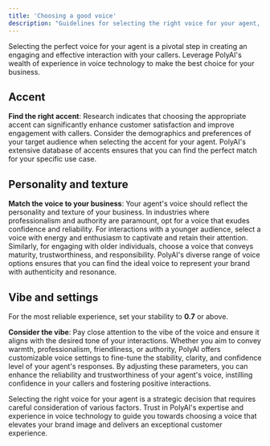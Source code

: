 ```yaml
---
title: 'Choosing a good voice'
description: "Guidelines for selecting the right voice for your agent, backed by PolyAI's expertise."
---
```


Selecting the perfect voice for your agent is a pivotal step in creating an engaging and effective interaction with your
callers. Leverage PolyAI's wealth of experience in voice technology to make the best choice for your business.

## Accent

**Find the right accent**: Research indicates that choosing the appropriate accent can significantly enhance customer satisfaction
 and improve engagement with callers. Consider the demographics and preferences of your target audience when selecting the accent
 for your agent. PolyAI's extensive database of accents ensures that you can find the perfect match for your specific use case.

## Personality and texture

**Match the voice to your business**: Your agent's voice should reflect the personality and texture of your business. In
 industries where professionalism and authority are paramount, opt for a voice that exudes confidence and reliability. For
 interactions with a younger audience, select a voice with energy and enthusiasm to captivate and retain their attention. Similarly,
 for engaging with older individuals, choose a voice that conveys maturity, trustworthiness, and responsibility. PolyAI's diverse
 range of voice options ensures that you can find the ideal voice to represent your brand with authenticity and resonance.

## Vibe and settings

<Tip> For the most reliable experience, set your stability to **0.7** or above. </Tip>

**Consider the vibe**: Pay close attention to the vibe of the voice and ensure it aligns with the desired tone of your interactions. Whether
you aim to convey warmth, professionalism, friendliness, or authority, PolyAI offers customizable voice settings to fine-tune the stability,
clarity, and confidence level of your agent's responses. By adjusting these parameters, you can enhance the reliability and trustworthiness
of your agent's voice, instilling confidence in your callers and fostering positive interactions.


Selecting the right voice for your agent is a strategic decision that requires careful consideration of various factors. Trust in PolyAI's expertise and experience in voice technology to guide you towards choosing a voice that elevates your brand image and delivers an exceptional customer experience.
